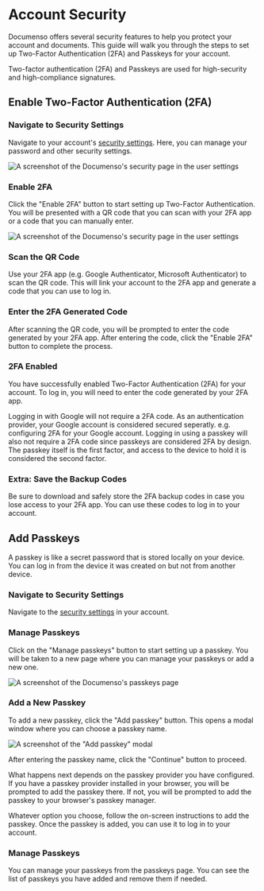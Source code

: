 
# Account Security

Documenso offers several security features to help you protect your account and documents. This guide will walk you through the steps to set up Two-Factor Authentication (2FA) and Passkeys for your account.

Two-factor authentication (2FA) and Passkeys are used for high-security and high-compliance signatures.

## Enable Two-Factor Authentication (2FA)

<Steps>

### Navigate to Security Settings

Navigate to your account's [security settings](https://app.documenso.com/settings/security). Here, you can manage your password and other security settings.

![A screenshot of the Documenso's security page in the user settings](/get-started-images/documenso-account-security-page.webp)

### Enable 2FA

Click the "Enable 2FA" button to start setting up Two-Factor Authentication. You will be presented with a QR code that you can scan with your 2FA app or a code that you can manually enter.

![A screenshot of the Documenso's security page in the user settings](/get-started-images/documenso-enable-2-factor-authentication.webp)

### Scan the QR Code

Use your 2FA app (e.g. Google Authenticator, Microsoft Authenticator) to scan the QR code. This will link your account to the 2FA app and generate a code that you can use to log in.

### Enter the 2FA Generated Code

After scanning the QR code, you will be prompted to enter the code generated by your 2FA app. After entering the code, click the "Enable 2FA" button to complete the process.

### 2FA Enabled

You have successfully enabled Two-Factor Authentication (2FA) for your account. To log in, you will need to enter the code generated by your 2FA app.

<Callout>
  Logging in with Google will not require a 2FA code. As an authentication provider, your Google
  account is considered secured seperatly. e.g. configuring 2FA for your Google account.
</Callout>

<Callout>
  Logging in using a passkey will also not require a 2FA code since passkeys are considered 2FA by
  design. The passkey itself is the first factor, and access to the device to hold it is considered
  the second factor.
</Callout>

### Extra: Save the Backup Codes

Be sure to download and safely store the 2FA backup codes in case you lose access to your 2FA app. You can use these codes to log in to your account.

</Steps>

## Add Passkeys

A passkey is like a secret password that is stored locally on your device. You can log in from the device it was created on but not from another device.

<Steps>

### Navigate to Security Settings

Navigate to the [security settings](https://app.documenso.com/settings/security) in your account.

### Manage Passkeys

Click on the "Manage passkeys" button to start setting up a passkey. You will be taken to a new page where you can manage your passkeys or add a new one.

![A screenshot of the Documenso's passkeys page](/get-started-images/documenso-passkeys-page.webp)

### Add a New Passkey

To add a new passkey, click the "Add passkey" button. This opens a modal window where you can choose a passkey name.

![A screenshot of the "Add passkey" modal](/get-started-images/documenso-add-passkey-box.webp)

After entering the passkey name, click the "Continue" button to proceed.

What happens next depends on the passkey provider you have configured. If you have a passkey provider installed in your browser, you will be prompted to add the passkey there. If not, you will be prompted to add the passkey to your browser's passkey manager.

Whatever option you choose, follow the on-screen instructions to add the passkey. Once the passkey is added, you can use it to log in to your account.

### Manage Passkeys

You can manage your passkeys from the passkeys page. You can see the list of passkeys you have added and remove them if needed.

</Steps>
